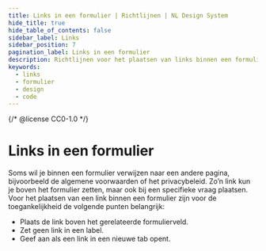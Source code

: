 ```yaml
---
title: Links in een formulier | Richtlijnen | NL Design System
hide_title: true
hide_table_of_contents: false
sidebar_label: Links
sidebar_position: 7
pagination_label: Links in een formulier
description: Richtlijnen voor het plaatsen van links binnen een formulier.
keywords:
  - links
  - formulier
  - design
  - code
---
```


{/* @license CC0-1.0 */}


# Links in een formulier

Soms wil je binnen een formulier verwijzen naar een andere pagina, bijvoorbeeld de algemene voorwaarden of het privacybeleid. Zo’n link kun je boven het formulier zetten, maar ook bij een specifieke vraag plaatsen.
Voor het plaatsen van een link binnen een formulier zijn voor de toegankelijkheid de volgende punten belangrijk:

- Plaats de link boven het gerelateerde formulierveld.
- Zet geen link in een label.
- Geef aan als een link in een nieuwe tab opent.

<LinkAboveField />
<LinkAboveFieldCode />

<LinkNotInLabel />
<LinkNotInLabelCode />

<LinkNewTab />
<LinkNewTabCode />

<FormFooterInfo />
